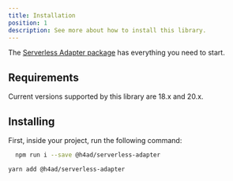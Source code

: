 ---
title: Installation
position: 1
description: See more about how to install this library.
---




The <a href="https://www.npmjs.com/package/@h4ad/serverless-adapter">Serverless Adapter package</a> has everything you need to start.

## Requirements

Current versions supported by this library are 18.x and 20.x.

## Installing

First, inside your project, run the following command:

<Tabs>
<TabItem value="npm" label="NPM" default>

```bash
  npm run i --save @h4ad/serverless-adapter
```

</TabItem>

<TabItem value="yarn" label="Yarn">

```bash
yarn add @h4ad/serverless-adapter
```

</TabItem>
</Tabs>



